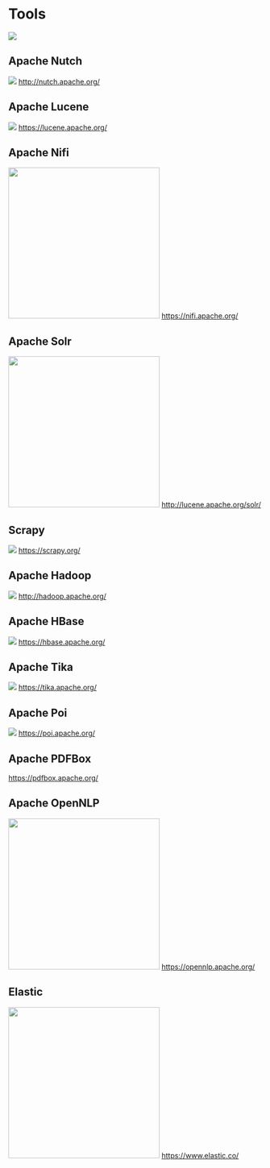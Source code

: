 # Tools {-}

<img src="img/book/spider-01.png" />

## Apache Nutch {-}

<img src="img/tools/nutch.png" />
[http://nutch.apache.org/](http://nutch.apache.org/)

## Apache Lucene {-}

<img src="img/tools/lucene.png" />
[https://lucene.apache.org/](https://lucene.apache.org/)

## Apache Nifi {-}

<img src="img/tools/nifi.svg" width="300px" />
[https://nifi.apache.org/](https://nifi.apache.org/)

## Apache Solr {-}

<img src="img/tools/solr.png" width="300px" />
[http://lucene.apache.org/solr/](http://lucene.apache.org/solr/)

## Scrapy {-}

<img src="img/tools/scrapy.png" />
[https://scrapy.org/](https://scrapy.org/)

## Apache Hadoop {-}

<img src="img/tools/hadoop.jpg" />
[http://hadoop.apache.org/](http://hadoop.apache.org/)

## Apache HBase {-}

<img src="img/tools/hbase.png" />
[https://hbase.apache.org/](https://hbase.apache.org/)

## Apache Tika {-}

<img src="img/tools/tika.png" />
[https://tika.apache.org/](https://tika.apache.org/)

## Apache Poi {-}

<img src="img/tools/poi.png" />
[https://poi.apache.org/](https://poi.apache.org/)

## Apache PDFBox {-}

[https://pdfbox.apache.org/](https://pdfbox.apache.org/)

## Apache OpenNLP {-}

<img src="img/tools/opennlp.png" width="300px" />
[https://opennlp.apache.org/](https://opennlp.apache.org/)

## Elastic {-}

<img src="img/tools/elastic.svg" width="300px" />
[https://www.elastic.co/](https://www.elastic.co/)